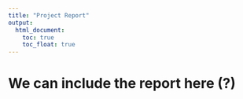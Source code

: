```yaml
---
title: "Project Report"
output: 
  html_document:
    toc: true
    toc_float: true
---
```


# We can include the report here (?)